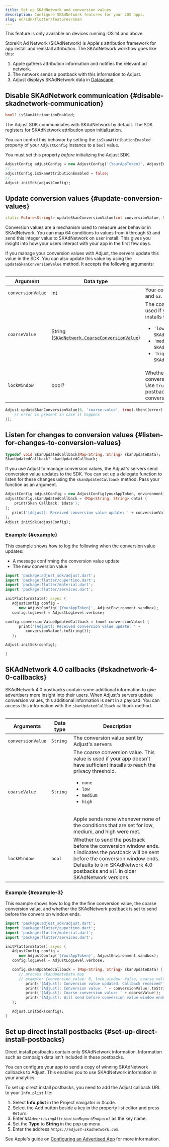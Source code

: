 ```yaml
---
title: Set up SKAdNetwork and conversion values
description: Configure SKAdNetwork features for your iOS apps.
slug: en/sdk/flutter/features/skan
---
```


<Callout type="important">

This feature is only available on devices running iOS 14 and above.

</Callout>

StoreKit Ad Network (SKAdNetwork) is Apple's attribution framework for app install and reinstall attribution. The SKAdNetwork workflow goes like this:

1. Apple gathers attribution information and notifies the relevant ad network.
2. The network sends a postback with this information to Adjust.
3. Adjust displays SKAdNetwork data in [Datascape](https://help.adjust.com/en/suite/article/datascape).

## Disable SKAdNetwork communication {#disable-skadnetwork-communication}

<CodeBlock title="Property declaration">

```dart
bool? isSkanAttributionEnabled;
```

</CodeBlock>

The Adjust SDK communicates with SKAdNetwork by default. The SDK registers for SKAdNetwork attribution upon initialization.

You can control this behavior by setting the `isSkanAttributionEnabled` property of your `AdjustConfig` instance to a `bool` value.

<Callout type="important">

You must set this property _before_ initializing the Adjust SDK.

</Callout>

```dart
AdjustConfig adjustConfig = new AdjustConfig('{YourAppToken}', AdjustEnvironment.sandbox, true);
//...
adjustConfig.isSkanAttributionEnabled = false;
//...
Adjust.initSdk(adjustConfig);
```

## Update conversion values {#update-conversion-values}

<CodeBlock title="Method signature">

```dart
static Future<String?> updateSkanConversionValue(int conversionValue, String coarseValue, bool lockWindow)
```

</CodeBlock>

Conversion values are a mechanism used to measure user behavior in SKAdNetwork. You can map 64 conditions to values from `0` through `63` and send this integer value to SKAdNetwork on user install. This gives you insight into how your users interact with your app in the first few days.

If you manage your conversion values with Adjust, the servers update this value in the SDK. You can also update this value by using the `updateSkanConversionValue` method. It accepts the following arguments:

<Table>

| Argument          | Data type                                                                                                                            | Description                                                                                                                                                                                                                                                                                                                       |
| ----------------- | ------------------------------------------------------------------------------------------------------------------------------------ | --------------------------------------------------------------------------------------------------------------------------------------------------------------------------------------------------------------------------------------------------------------------------------------------------------------------------------- |
| `conversionValue` | int                                                                                                                                  | Your conversion value. Must be between `0` and `63`.                                                                                                                                                                                                                                                                              |
| `coarseValue`     | String ([`SKAdNetwork.CoarseConversionValue`](https://developer.apple.com/documentation/storekit/skadnetwork/coarseconversionvalue)) | The coarse conversion value. This value is used if your app doesn't have sufficient installs to reach the privacy threshold.<ul><li>`'low'` (for `SKAdNetworkCoarseConversionValueLow`)</li><li>`'medium'` (for `SKAdNetworkCoarseConversionValueMedium`)</li><li>`'high'` (for `SKAdNetworkCoarseConversionValueHigh`)</li></ul> |
| `lockWindow`      | bool?                                                                                                                                | Whether to send the postback before the conversion window ends.<br/>Use `true` to tell the system to send the postback without waiting for the end of the conversion window. Defaults to `false`.                                                                                                                                 |

</Table>

```dart
Adjust.updateSkanConversionValue(6, 'coarse-value', true).then((error) {
    // error is present in case it happens
});
```

## Listen for changes to conversion values {#listen-for-changes-to-conversion-values}

<CodeBlock title="Property declaration">

```dart
typedef void SkanUpdatedCallback(Map<String, String> skanUpdateData);
SkanUpdatedCallback? skanUpdatedCallback;
```

</CodeBlock>

If you use Adjust to manage conversion values, the Adjust's servers send conversion value updates to the SDK. You can set up a delegate function to listen for these changes using the `skanUpdatedCallback` method. Pass your function as an argument.

```dart
AdjustConfig adjustConfig = new AdjustConfig(yourAppToken, environment);
adjustConfig.skanUpdatedCallback = (Map<String, String> data) {
    print(Skan Callback: $data');
};
   print('[Adjust]: Received conversion value update: ' + conversionValue!.toString());
};
Adjust.initSdk(adjustConfig);
```

### Example {#example}

This example shows how to log the following when the conversion value updates:

-  A message confirming the conversion value update
-  The new conversion value

<CodeBlock title="main.dart">

```dart
import 'package:adjust_sdk/adjust.dart';
import 'package:flutter/cupertino.dart';
import 'package:flutter/material.dart';
import 'package:flutter/services.dart';

initPlatformState() async {
   AdjustConfig config =
      new AdjustConfig('{YourAppToken}', AdjustEnvironment.sandbox);
   config.logLevel = AdjustLogLevel.verbose;

config.conversionValueUpdatedCallback = (num? conversionValue) {
      print('[Adjust]: Received conversion value update: ' +
         conversionValue!.toString());
   };

Adjust.initSdk(config);

}
```

</CodeBlock>

## SKAdNetwork 4.0 callbacks {#skadnetwork-4-0-callbacks}

SKAdNetwork 4.0 postbacks contain some additional information to give advertisers more insight into their users. When Adjust's servers update conversion values, this additional information is sent in a payload. You can access this information with the `skanUpdatedCallback` callback method.

<Table>

| Arguments         | Data type | Description                                                                                                                                                                                                                                                                                              |
| ----------------- | --------- | -------------------------------------------------------------------------------------------------------------------------------------------------------------------------------------------------------------------------------------------------------------------------------------------------------- |
| `conversionValue` | `String`  | The conversion value sent by Adjust's servers                                                                                                                                                                                                                                                            |
| `coarseValue`     | `String`  | The coarse conversion value. This value is used if your app doesn't have sufficient installs to reach the privacy threshold.<ul><li>`none`</li><li>`low`</li><li>`medium`</li><li>`high`</li></ul><br/>Apple sends none whenever none of the conditions that are set for low, medium, and high were met. |
| `lockWindow`      | `bool`    | Whether to send the postback before the conversion window ends. `1` indicates the postback will be sent before the conversion window ends.<br/>Defaults to `0` in SKAdNetwork 4.0 postbacks and `nil` in older SKAdNetwork versions                                                                      |

</Table>

### Example {#example-3}

This example shows how to log the the fine conversion value, the coarse conversion value, and whether the SKAdNetwork postback is set to send before the conversion window ends.

```dart
import 'package:adjust_sdk/adjust.dart';
import 'package:flutter/cupertino.dart';
import 'package:flutter/material.dart';
import 'package:flutter/services.dart';

initPlatformState() async {
   AdjustConfig config =
      new AdjustConfig('{YourAppToken}', AdjustEnvironment.sandbox);
   config.logLevel = AdjustLogLevel.verbose;

   config.skanUpdatedCallback = (Map<String, String> skanUpdateData) {
      // process skanUpdateData map
      // example: {conversion_value: 0, lock_window: false, coarse_value: low}
         print('[Adjust]: Conversion value updated. Callback received');
         print('[Adjust]: Conversion value: ' + conversionValue!.toString());
         print('[Adjust]: Coarse conversion value: ' + coarseValue!);
         print('[Adjust]: Will send before conversion value window ends: ' lockWindow!.toString());
   };

   Adjust.initSdk(config);
}
```

## Set up direct install postbacks {#set-up-direct-install-postbacks}

<Callout type="note">

Direct install postbacks contain only SKAdNetwork information. Information such as campaign data isn't included in these postbacks.

</Callout>

You can configure your app to send a copy of winning SKAdNetwork callbacks to Adjust. This enables you to use SKAdNetwork information in your analytics.

To set up direct install postbacks, you need to add the Adjust callback URL to your `Info.plist` file:

1. Select **Info.plist** in the Project navigator in Xcode.
2. Select the Add button beside a key in the property list editor and press `Return`.
3. Enter _`NSAdvertisingAttributionReportEndpoint`_ as the key name.
4. Set the **Type** to **String** in the pop up menu.
5. Enter the address _`https://adjust-skadnetwork.com`_.

<Callout type="seealso">

See Apple's guide on [Configuring an Advertised App](https://developer.apple.com/documentation/storekit/skadnetwork/configuring_an_advertised_app) for more information.

</Callout>
